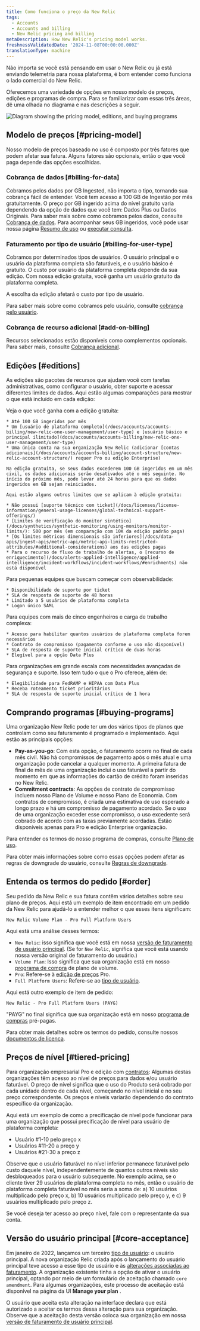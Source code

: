 ```yaml
---
title: Como funciona o preço da New Relic
tags:
  - Accounts
  - Accounts and billing
  - New Relic pricing and billing
metaDescription: How New Relic's pricing model works.
freshnessValidatedDate: '2024-11-08T00:00:00.000Z'
translationType: machine
---
```


Não importa se você está pensando em usar o New Relic ou já está enviando telemetria para nossa plataforma, é bom entender como funciona o lado comercial do New Relic.

Oferecemos uma variedade de opções em nosso modelo de preços, edições e programas de compra. Para se familiarizar com essas três áreas, dê uma olhada no diagrama e nas descrições a seguir.

<img title="Diagram showing the pricing model, editions, and buying programs" alt="Diagram showing the pricing model, editions, and buying programs" src="/images/accounts_diagram_pricing-diagram.webp" />

## Modelo de preços [#pricing-model]

Nosso modelo de preços baseado no uso é composto por três fatores que podem afetar sua fatura. Alguns fatores são opcionais, então o que você paga depende das opções escolhidas.

### Cobrança de dados [#billing-for-data]

Cobramos pelos dados por GB Ingested, não importa o tipo, tornando sua cobrança fácil de entender. Você tem acesso a 100 GB de Ingestão por mês gratuitamente. O preço por GB ingerido acima do nível gratuito varia dependendo da opção de dados que você tem: Dados Plus ou Dados Originais. Para saber mais sobre como cobramos pelos dados, consulte [Cobrança de dados](/docs/accounts/accounts-billing/new-relic-one-pricing-billing/data-ingest-billing). Para acompanhar seus GB ingeridos, você pode usar nossa página [Resumo de uso](/docs/accounts/accounts-billing/new-relic-one-pricing-billing/usage-ui) ou [executar consulta](/docs/accounts/accounts-billing/new-relic-one-pricing-billing/usage-queries-alerts).

### Faturamento por tipo de usuário [#billing-for-user-type]

Cobramos por determinados tipos de usuários. O usuário principal e o usuário da plataforma completa são faturáveis, e o usuário básico é gratuito. O custo por usuário da plataforma completa depende da sua edição. Com nossa edição gratuita, você ganha um usuário gratuito da plataforma completa.

<Callout variant="tip">
  A escolha da edição afetará o custo por tipo de usuário.
</Callout>

Para saber mais sobre como cobramos pelo usuário, consulte [cobrança pelo usuário](/docs/accounts/accounts-billing/new-relic-one-pricing-billing/user-count-billing).

### Cobrança de recurso adicional [#add-on-billing]

Recursos selecionados estão disponíveis como complementos opcionais. Para saber mais, consulte [Cobrança adicional](/docs/accounts/accounts-billing/new-relic-one-pricing-billing/add-on-billing).

## Edições [#editions]

As edições são pacotes de recursos que ajudam você com tarefas administrativas, como configurar o usuário, obter suporte e acessar diferentes limites de dados. Aqui estão algumas comparações para mostrar o que está incluído em cada edição:

<CollapserGroup>
  <Collapser id="free-edition" title="Livre">
    Veja o que você ganha com a edição gratuita:

    * Até 100 GB ingeridos por mês
    * Um [usuário de plataforma completo](/docs/accounts/accounts-billing/new-relic-one-user-management/user-type) e [usuário básico e principal ilimitado](docs/accounts/accounts-billing/new-relic-one-user-management/user-type)
    * Uma única conta na sua organização New Relic (adicionar [contas adicionais](/docs/accounts/accounts-billing/account-structure/new-relic-account-structure/) requer Pro ou edição Enterprise)

    Na edição gratuita, se seus dados excederem 100 GB ingeridos em um mês civil, os dados adicionais serão desativados até o mês seguinte. No início do próximo mês, pode levar até 24 horas para que os dados ingeridos em GB sejam reiniciados.

    Aqui estão alguns outros limites que se aplicam à edição gratuita:

    * Não possui [suporte técnico com ticket](/docs/licenses/license-information/general-usage-licenses/global-technical-support-offerings/)
    * [Limites de verificação do monitor sintético](/docs/synthetics/synthetic-monitoring/using-monitors/monitor-limits/): 500 por mês (em comparação com 10K da edição padrão paga)
    * [Os limites métricos dimensionais são inferiores](/docs/data-apis/ingest-apis/metric-api/metric-api-limits-restricted-attributes/#additional-considerations) aos das edições pagas
    * Para o recurso de fluxo de trabalho de alertas, o [recurso de enriquecimento](/docs/alerts-applied-intelligence/applied-intelligence/incident-workflows/incident-workflows/#enrichments) não está disponível
  </Collapser>

  <Collapser id="standard-edition" title="Padrão">
    Para pequenas equipes que buscam começar com observabilidade:

    * Disponibilidade de suporte por ticket
    * SLA de resposta de suporte de 48 horas
    * Limitado a 5 usuários de plataforma completa
    * Logon único SAML
  </Collapser>

  <Collapser id="pro-edition" title="Pró">
    Para equipes com mais de cinco engenheiros e carga de trabalho complexa:

    * Acesso para habilitar quantos usuários de plataforma completa forem necessários
    * Contrato de compromisso (pagamento conforme o uso não disponível)
    * SLA de resposta de suporte inicial crítico de duas horas
    * Elegível para a opção Data Plus
  </Collapser>

  <Collapser id="enterprise-edition" title="Empreendimento">
    Para organizações em grande escala com necessidades avançadas de segurança e suporte. Isso tem tudo o que o Pro oferece, além de:

    * Elegibilidade para FedRAMP e HIPAA com Data Plus
    * Receba roteamento ticket prioritários
    * SLA de resposta de suporte inicial crítico de 1 hora
  </Collapser>
</CollapserGroup>

## Comprando programas [#buying-programs]

Uma organização New Relic pode ter um dos vários tipos de planos que controlam como seu faturamento é programado e implementado. Aqui estão as principais opções:

* <DNT>**Pay-as-you-go**</DNT>: Com esta opção, o faturamento ocorre no final de cada mês civil. Não há compromissos de pagamento após o mês atual e uma organização pode cancelar a qualquer momento. A primeira fatura de final de mês de uma organização inclui o uso faturável a partir do momento em que as informações do cartão de crédito foram inseridas no New Relic.
* <DNT>**Commitment contracts**</DNT>: As opções de contrato de compromisso incluem nosso Plano de Volume e nosso Plano de Economia. Com contratos de compromisso, é criada uma estimativa de uso esperado a longo prazo e há um compromisso de pagamento acordado. Se o uso de uma organização exceder esse compromisso, o uso excedente será cobrado de acordo com as taxas previamente acordadas. Estão disponíveis apenas para Pro e edição Enterprise organização.

Para entender os termos do nosso programa de compras, consulte [Plano de uso](/docs/licenses/license-information/usage-plans/new-relic-usage-plan).

Para obter mais informações sobre como essas opções podem afetar as regras de downgrade do usuário, consulte [Regras de downgrade](/docs/accounts/accounts-billing/new-relic-one-pricing-billing/user-count-billing#user-downgrade-rules).

## Entenda os termos do pedido [#order]

Seu pedido da New Relic e sua fatura contêm vários detalhes sobre seu plano de preços. Aqui está um exemplo de item encontrado em um pedido da New Relic para ajudá-lo a entender melhor o que esses itens significam:

```
New Relic Volume Plan - Pro Full Platform Users
```

Aqui está uma análise desses termos:

* `New Relic`: isso significa que você está em nossa [versão de faturamento de usuário principal](/docs/accounts/accounts-billing/new-relic-one-pricing-billing/user-count-billing/#pricing-versions). (Se for `New Relic`, significa que você está usando nossa versão original de faturamento do usuário.)
* `Volume Plan`: Isso significa que sua organização está em nosso [programa de compra](#buying-programs) de plano de volume.
* `Pro`: Refere-se à [edição de preços](#editions) Pro.
* `Full Platform Users`: Refere-se ao [tipo de usuário](/docs/accounts/accounts-billing/new-relic-one-user-management/user-type).

Aqui está outro exemplo de item de pedido:

```
New Relic - Pro Full Platform Users (PAYG)
```

&quot;PAYG&quot; no final significa que sua organização está em nosso [programa de compras](#usage-plans) pré-pagas.

Para obter mais detalhes sobre os termos do pedido, consulte nossos [documentos de licença](/docs/licenses/license-information/usage-plans/new-relic-one-usage-plan-descriptions).

## Preços de nível [#tiered-pricing]

Para organização empresarial Pro e edição com [contratos](#buying-programs): Algumas destas organizações têm acesso ao nível de preços para dados e/ou usuário faturável. O preço de nível significa que o uso do Produto será cobrado por cada unidade dentro de cada nível, começando no nível inicial e no seu preço correspondente. Os preços e níveis variarão dependendo do contrato específico da organização.

Aqui está um exemplo de como a precificação de nível pode funcionar para uma organização que possui precificação de nível para usuário de plataforma completa:

* Usuário #1-10 pelo preço x
* Usuários #11-20 a preço y
* Usuários #21-30 a preço z

Observe que o usuário faturável no nível inferior permanece faturável pelo custo daquele nível, independentemente de quantos outros níveis são desbloqueados para o usuário subsequente. No exemplo acima, se o cliente tiver 29 usuários de plataforma completa no mês, então o usuário de plataforma completa faturável no mês seria a soma de: a) 10 usuários multiplicado pelo preço x, b) 10 usuários multiplicado pelo preço y, e c) 9 usuários multiplicado pelo preço z.

Se você deseja ter acesso ao preço nível, fale com o representante da sua conta.

## Versão do usuário principal [#core-acceptance]

Em janeiro de 2022, lançamos um terceiro [tipo de usuário](/docs/accounts/accounts-billing/new-relic-one-user-management/user-type): o usuário principal. A nova organização Relic criada após o lançamento do usuário principal teve acesso a esse tipo de usuário e às [alterações associadas ao faturamento](/docs/accounts/accounts-billing/new-relic-one-pricing-billing/user-count-billing/#pricing-versions). A organização existente tinha a opção de ativar o usuário principal, optando por meio de um formulário de aceitação chamado `core amendment`. Para algumas organizações, este processo de aceitação está disponível na página da UI <DNT>**Manage your plan**</DNT> .

O usuário que aceita esta alteração na interface declara que está autorizado a aceitar os termos dessa alteração para sua organização. Observe que a aceitação desta versão coloca sua organização em nossa [versão de faturamento de usuário principal](/docs/accounts/accounts-billing/new-relic-one-pricing-billing/user-count-billing/#pricing-versions).